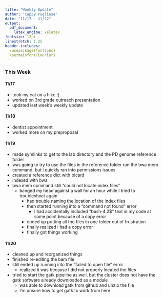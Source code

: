 ```yaml
---
title: "Weekly Update"
author: "Cappy Pugliese"
date: "11/17 - 11/22"
output: 
  pdf_document:
    latex_engine: xelatex
fontsize: 12pt
linestretch: 1.25
header-includes:
  \usepackage{fontspec}
  \setmainfont{Courier}
---
```


### This Week
#### 11/17
- took my cat on a hike :)
- worked on 3rd grade outreach presentation
- updated last week's weekly update

#### 11/18
- dentist appointment
- worked more on my preproposal

#### 11/19
- made symlinks to get to the lab directory and the PD genome reference folder
- was going to try to use the files in the reference folder run the bwa mem command, but I quickly ran into permissions issues
- created a reference dict with picard
- indexed with bwa
- bwa mem command still "could not locate index files"
  - banged my head against a wall for an hour while I tried to troubleshoot again
    - had trouble naming the location of the index files
    - then started running into a "command not found" error
      - I had accidentally included "bash-4.2$" text in my code at some point because of a copy error
    - ended up putting all the files in one folder out of frustration
    - finally realized I had a copy error
    - finally got things working
    
#### 11/20
- cleaned up and reorganized things
- finished re-editing the bam file
- still ended up running into the "failed to open file" error
  - realized it was because I did not properly located the files
- tried to start the gatk pipeline as well, but the cluster does not have the gatk software already downloaded as a module
  - was able to download gatk from github and unzip the file
  - I'm unsure how to get gatk to work from here